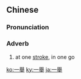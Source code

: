 {{also|一举}}
==Chinese==
{{zh-forms|s=一举}}

===Pronunciation===
{{zh-pron
|m=一jǔ
|c=jat1 geoi2
|h=pfs=yit-kí
|mn=zz,kh:it-kí/xm,tp:it-kú/qz:it-kír
|cat=adv
}}

===Adverb===
{{zh-adv}}

# at one [[stroke]], in one go

{{zh-cat|Advanced}}

[[ko:一舉]]
[[ky:一舉]]
[[ja:一舉]]